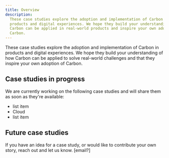 ```yaml
---
title: Overview
description:
  These case studies explore the adoption and implementation of Carbon in
  products and digital experiences. We hope they build your understanding of how
  Carbon can be applied in real-world products and inspire your own adoption of
  Carbon.
---
```


<PageDescription>

These case studies explore the adoption and implementation of Carbon in products
and digital experiences. We hope they build your understanding of how Carbon can
be applied to solve real-world challenges and that they inspire your own
adoption of Carbon.

</PageDescription>

## Case studies in progress

We are currently working on the following case studies and will share them as
soon as they're available:

- list item
- Cloud
- list item

## Future case studies

If you have an idea for a case study, or would like to contribute your own
story, reach out and let us know. [email?]
